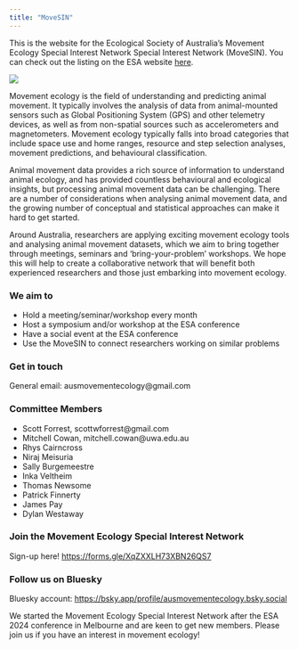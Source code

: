 ```yaml
---
title: "MoveSIN"
---
```


This is the website for the Ecological Society of Australia's Movement Ecology Special Interest Network Special Interest Network (MoveSIN). You can check out the listing on the ESA website [here](https://www.ecolsoc.org.au/category/research-chapters/movement-ecology/).

![](images/logo.png)

Movement ecology is the field of understanding and predicting animal movement. It typically involves the analysis of data from animal-mounted sensors such as Global Positioning System (GPS) and other telemetry devices, as well as from non-spatial sources such as accelerometers and magnetometers. Movement ecology typically falls into broad categories that include space use and home ranges, resource and step selection analyses, movement predictions, and behavioural classification.

Animal movement data provides a rich source of information to understand animal ecology, and has provided countless behavioural and ecological insights, but processing animal movement data can be challenging. There are a number of considerations when analysing animal movement data, and the growing number of conceptual and statistical approaches can make it hard to get started.

Around Australia, researchers are applying exciting movement ecology tools and analysing animal movement datasets, which we aim to bring together through meetings, seminars and ‘bring-your-problem’ workshops. We hope this will help to create a collaborative network that will benefit both experienced researchers and those just embarking into movement ecology.

### We aim to

- Hold a meeting/seminar/workshop every month
- Host a symposium and/or workshop at the ESA conference
- Have a social event at the ESA conference
- Use the MoveSIN to connect researchers working on similar problems

### Get in touch
General email: ausmovementecology@gmail.com

### Committee Members

- Scott Forrest, scottwforrest@gmail.com
- Mitchell Cowan, mitchell.cowan@uwa.edu.au
- Rhys Cairncross
- Niraj Meisuria
- Sally Burgemeestre
- Inka Veltheim
- Thomas Newsome
- Patrick Finnerty
- James Pay
- Dylan Westaway

### Join the Movement Ecology Special Interest Network
Sign-up here! [https://forms.gle/XqZXXLH73XBN26QS7](https://forms.gle/XqZXXLH73XBN26QS7)

### Follow us on Bluesky
Bluesky account: [https://bsky.app/profile/ausmovementecology.bsky.social](https://bsky.app/profile/ausmovementecology.bsky.social)

We started the Movement Ecology Special Interest Network after the ESA 2024 conference in Melbourne and are keen to get new members. Please join us if you have an interest in movement ecology!